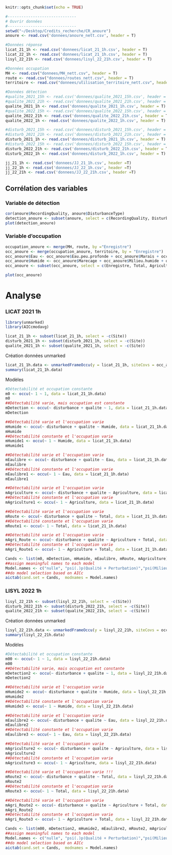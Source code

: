 ```r
knitr::opts_chunk$set(echo = TRUE)
```

```r
#------------------------------
# Ouvrir données
#------------------------------
setwd("~/Desktop/Credits_recherche/CR_anoure")
anoure <- read.csv('donnees/anoure_nett.csv', header = T)

#Données réponse
licat_21_1h <- read.csv('donnees/licat_21_1h.csv', header = T)
licat_22_1h <- read.csv('donnees/licat_21_1h.csv', header = T)
lisyl_22_21h <- read.csv('donnees/lisyl_22_21h.csv', header = T)

#Données occupation
MH <- read.csv("donnees/MH_nett.csv", header = T)
route <- read.csv("donnees/routes_nett.csv", header = T)
territoire <- read.csv("donnees/utilisation_territoire_nett.csv", header = T)

#Données détection
#qualite_2021_15h <- read.csv('donnees/qualite_2021_15h.csv', header = T)
#qualite_2021_21h <- read.csv('donnees/qualite_2021_21h.csv', header = T)
qualite_2021_1h <- read.csv('donnees/qualite_2021_1h.csv', header = T)
#qualite_2022_15h <- read.csv('donnees/qualite_2022_15h.csv', header = T)
qualite_2022_21h <- read.csv('donnees/qualite_2022_21h.csv', header = T)
qualite_2022_1h <- read.csv('donnees/qualite_2022_1h.csv', header = T)

#disturb_2021_15h <- read.csv('donnees/disturb_2021_15h.csv', header = T)
#disturb_2021_21h <- read.csv('donnees/disturb_2021_21h.csv', header = T)
disturb_2021_1h <- read.csv('donnees/disturb_2021_1h.csv', header = T)
#disturb_2022_15h <- read.csv('donnees/disturb_2022_15h.csv', header = T)
disturb_2022_21h <- read.csv('donnees/disturb_2022_21h.csv', header = T)
disturb_2022_1h <- read.csv('donnees/disturb_2022_1h.csv', header = T)

jj_21_1h <- read.csv('donnees/JJ_21_1h.csv', header =T)
jj_22_1h <- read.csv('donnees/JJ_22_1h.csv', header =T)
jj_22_21h <- read.csv('donnees/JJ_22_21h.csv', header =T)

```
 
## Corrélation des variables

### Variable de détection
```r
cor(anoure$RecordingQuality, anoure$DisturbanceType)
detection_anoure <- subset(anoure, select = c(RecordingQuality, DisturbanceType))
plot(detection_anoure)
```

### Variable d'occupation

```r
occupation_anoure <- merge(MH, route, by ="Enregistre")
occ_anoure <- merge(occupation_anoure, territoire, by = "Enregistre")
occ_anoure$Eau <- occ_anoure$Eau.peu.profonde + occ_anoure$Marais + occ_anoure$Riviere
occ_anoure$Humide <- occ_anoure$Marecage + occ_anoure$Milieu.humide + occ_anoure$Tourbiere
occ_anoure <- subset(occ_anoure, select = c(Enregistre, Total, Agriculture, Eau, Humide)) 

plot(occ_anoure)
```


# Analyse


### LICAT 2021 1h


```r
library(unmarked)
library(AICcmodavg)

licat_21_1h <- subset(licat_21_1h, select = -c(Site))
disturb_2021_1h <- subset(disturb_2021_1h, select = -c(Site))
qualite_2021_1h <- subset(qualite_2021_1h, select = -c(Site))
```

Création données unmarked
```r
licat_21_1h.data <- unmarkedFrameOccu(y = licat_21_1h, siteCovs = occ_anoure, obsCovs = list(disturbance = disturb_2021_1h, qualite = qualite_2021_1h))
summary(licat_21_1h.data)
```

Modèles
```r
#Détectabilité et occupation constante
m0 <- occu(~ 1 ~ 1, data = licat_21_1h.data)
m0
##Détectabilité varie, mais occupation est constante
mDetection <- occu(~ disturbance + qualite ~ 1, data = licat_21_1h.data)
mDetection

##Détectabilité varie et l'occupation varie
mHumide <- occu(~ disturbance + qualite ~ Humide, data = licat_21_1h.data)
mHumide
##Détectabilité constante et l'occupation varie
mHumide1 <- occu(~ 1 ~ Humide, data = licat_21_1h.data)
mHumide1

##Détectabilité varie et l'occupation varie
mEaulibre <- occu(~ disturbance + qualite ~ Eau, data = licat_21_1h.data)
mEaulibre
##Détectabilité constante et l'occupation varie
mEaulibre1 <- occu(~ 1 ~ Eau, data = licat_21_1h.data)
mEaulibre1

##Détectabilité varie et l'occupation varie
mAgriculture <- occu(~ disturbance + qualite ~ Agriculture, data = licat_21_1h.data)
##Détectabilité constante et l'occupation varie
mAgriculture1 <- occu(~ 1 ~ Agriculture, data = licat_21_1h.data)

##Détectabilité varie et l'occupation varie
mRoute <- occu(~ disturbance + qualite ~ Total, data = licat_21_1h.data)
##Détectabilité constante et l'occupation varie
mRoute1 <- occu(~ 1 ~ Total, data = licat_21_1h.data)

##Détectabilité varie et l'occupation varie
mAgri_Route <- occu(~ disturbance + qualite ~ Agriculture + Total, data = licat_21_1h.data)
##Détectabilité constante et l'occupation varie
mAgri_Route1 <- occu(~ 1 ~ Agriculture + Total, data = licat_21_1h.data)

Cands <- list(m0, mDetection, mHumide, mEaulibre, mRoute, mAgriculture)
##assign meaningful names to each model 
Model.names <- c("nulle", "psi(.)p(Qualité + Perturbation)","psi(Milieux humides)p(Qualité + Perturbation)", "psi(Eau libre)p(Qualité + Perturbation)", "psi(Route)p(Qualité + Perturbation)", "psi(Agriculture)p(Qualité + Perturbation)") 
##do model selection based on AICc 
aictab(cand.set = Cands,  modnames = Model.names)
```

### LISYL 2022 1h
```r
lisyl_22_21h <- subset(lisyl_22_21h, select = -c(Site))
disturb_2022_21h <- subset(disturb_2022_21h, select = -c(Site))
qualite_2022_21h <- subset(qualite_2022_21h, select = -c(Site))
```

Création données unmarked
```r
lisyl_22_21h.data <- unmarkedFrameOccu(y = lisyl_22_21h, siteCovs = occ_anoure, obsCovs = list(disturbance = disturb_2022_21h, qualite = qualite_2022_21h))
summary(lisyl_22_21h.data)
```

Modèles
```r
#Détectabilité et occupation constante
m00 <- occu(~ 1 ~ 1, data = lisyl_22_21h.data)
m00
##Détectabilité varie, mais occupation est constante
mDetection2 <- occu(~ disturbance + qualite ~ 1, data = lisyl_22_21h.data)
mDetection2

##Détectabilité varie et l'occupation varie
mHumide2 <- occu(~ disturbance + qualite ~ Humide, data = lisyl_22_21h.data)
mHumide2
##Détectabilité constante et l'occupation varie
mHumide3 <- occu(~ 1 ~ Humide, data = lisyl_22_21h.data)

##Détectabilité varie et l'occupation varie
mEaulibre2 <- occu(~ disturbance + qualite ~ Eau, data = lisyl_22_21h.data)
mEaulibre2
##Détectabilité constante et l'occupation varie
mEaulibre3 <- occu(~ 1 ~ Eau, data = lisyl_22_21h.data)

##Détectabilité varie et l'occupation varie
mAgriculture2 <- occu(~ disturbance + qualite ~ Agriculture, data = lisyl_22_21h.data)
mAgriculture2
##Détectabilité constante et l'occupation varie
mAgriculture3 <- occu(~ 1 ~ Agriculture, data = lisyl_22_21h.data)

##Détectabilité varie et l'occupation varie !!!
mRoute2 <- occu(~ disturbance + qualite ~ Total, data = lisyl_22_21h.data)
mRoute2
##Détectabilité constante et l'occupation varie
mRoute3 <- occu(~ 1 ~ Total, data = lisyl_22_21h.data)

##Détectabilité varie et l'occupation varie
mAgri_Route2 <- occu(~ disturbance + qualite ~ Agriculture + Total, data = lisyl_22_21h.data)
mAgri_Route2
##Détectabilité constante et l'occupation varie
mAgri_Route3 <- occu(~ 1 ~ Agriculture + Total, data = lisyl_22_21h.data)

```

```r
Cands <- list(m00, mDetection2, mHumide2, mEaulibre2, mRoute2, mAgriculture2)
##assign meaningful names to each model 
Model.names <- c("nulle", "psi(.)p(Qualité + Perturbation)","psi(Milieux humides)p(Qualité + Perturbation)", "psi(Eau libre)p(Qualité + Perturbation)", "psi(Route)p(Qualité + Perturbation)", "psi(Agriculture)p(Qualité + Perturbation)") 
##do model selection based on AICc 
aictab(cand.set = Cands,  modnames = Model.names)
```